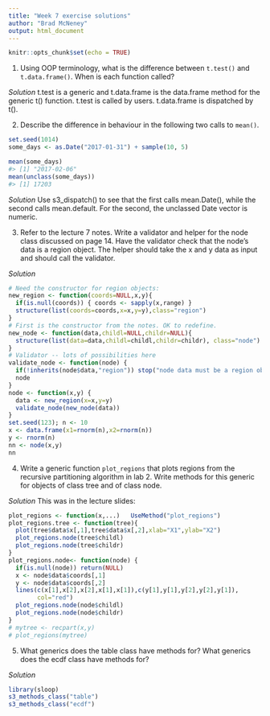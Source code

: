 ```yaml
---
title: "Week 7 exercise solutions"
author: "Brad McNeney"
output: html_document
---
```


```r
knitr::opts_chunk$set(echo = TRUE)
```

1. Using OOP terminology, what is the difference between `t.test()` and `t.data.frame()`. When is each function called?

*Solution* t.test is a generic and t.data.frame is the data.frame method
for the generic t() function. t.test is called by users. t.data.frame
is dispatched by t().

2. Describe the difference in behaviour in the following two calls to 
`mean()`. 

```r
set.seed(1014)
some_days <- as.Date("2017-01-31") + sample(10, 5)

mean(some_days)
#> [1] "2017-02-06"
mean(unclass(some_days))
#> [1] 17203
```

*Solution* Use s3_dispatch() to see that the first calls mean.Date(), while
the second calls mean.default. For the second, the unclassed Date
vector is numeric.

3. Refer to the lecture 7 notes. Write a validator
and helper for the node class discussed on page 14.
Have the validator check that the node's data is a
region object. The helper should take the x and y data
as input and should call the validator.

*Solution*

```r
# Need the constructor for region objects:
new_region <- function(coords=NULL,x,y){
  if(is.null(coords)) { coords <- sapply(x,range) }
  structure(list(coords=coords,x=x,y=y),class="region")
}
# First is the constructor from the notes. OK to redefine.
new_node <- function(data,childl=NULL,childr=NULL){
  structure(list(data=data,childl=childl,childr=childr), class="node")
}
# Validator -- lots of possibilities here
validate_node <- function(node) {
  if(!inherits(node$data,"region")) stop("node data must be a region object")
  node
}
node <- function(x,y) {
  data <- new_region(x=x,y=y)
  validate_node(new_node(data))
}
set.seed(123); n <- 10
x <- data.frame(x1=rnorm(n),x2=rnorm(n))
y <- rnorm(n)
nn <- node(x,y)
nn
```


4. Write a generic function `plot_regions` that plots regions
from the recursive partitioning algorithm in lab 2. Write methods
for this generic for objects of class tree and of class node.

*Solution* This was in the lecture slides:

```r
plot_regions <- function(x,...)   UseMethod("plot_regions")
plot_regions.tree <- function(tree){
  plot(tree$data$x[,1],tree$data$x[,2],xlab="X1",ylab="X2") 
  plot_regions.node(tree$childl)
  plot_regions.node(tree$childr)
}
plot_regions.node<- function(node) {
  if(is.null(node)) return(NULL)
  x <- node$data$coords[,1]
  y <- node$data$coords[,2]
  lines(c(x[1],x[2],x[2],x[1],x[1]),c(y[1],y[1],y[2],y[2],y[1]),
        col="red")
  plot_regions.node(node$childl)
  plot_regions.node(node$childr)
}
# mytree <- recpart(x,y)
# plot_regions(mytree)
```
 
5. What generics does the table class have methods for?
What generics does the ecdf class have methods for?

*Solution*

```r
library(sloop)
s3_methods_class("table")
s3_methods_class("ecdf")
```